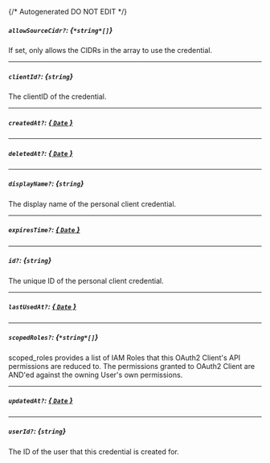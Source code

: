 {/* Autogenerated DO NOT EDIT  */}
##### `allowSourceCidr?`: *{`*string*[]`}*
If set, only allows the CIDRs in the array to use the credential.

---
##### `clientId?`: *{`string`}*
The clientID of the credential.

---
##### `createdAt?`: [*{ `Date` }*](https://developer.mozilla.org/en-US/docs/Web/JavaScript/Reference/Global_Objects/Date)

---
##### `deletedAt?`: [*{ `Date` }*](https://developer.mozilla.org/en-US/docs/Web/JavaScript/Reference/Global_Objects/Date)

---
##### `displayName?`: *{`string`}*
The display name of the personal client credential.

---
##### `expiresTime?`: [*{ `Date` }*](https://developer.mozilla.org/en-US/docs/Web/JavaScript/Reference/Global_Objects/Date)

---
##### `id?`: *{`string`}*
The unique ID of the personal client credential.

---
##### `lastUsedAt?`: [*{ `Date` }*](https://developer.mozilla.org/en-US/docs/Web/JavaScript/Reference/Global_Objects/Date)

---
##### `scopedRoles?`: *{`*string*[]`}*
scoped_roles provides a list of IAM Roles
 that this OAuth2 Client's API permissions
 are reduced to. The permissions granted to OAuth2 Client
 are AND'ed against the owning User's own permissions.

---
##### `updatedAt?`: [*{ `Date` }*](https://developer.mozilla.org/en-US/docs/Web/JavaScript/Reference/Global_Objects/Date)

---
##### `userId?`: *{`string`}*
The ID of the user that this credential is created for.


